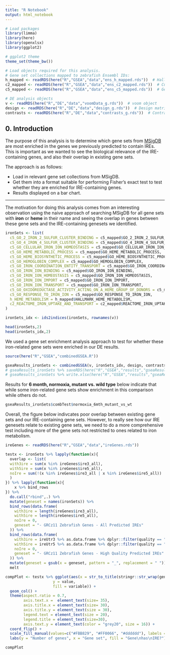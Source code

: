 ```yaml
---
title: "R Notebook"
output: html_notebook
---
```


```r
# Load packages
library(limma)
library(here)
library(openxlsx)
library(ggplot2)

# ggplot2 theme
theme_set(theme_bw())

# Load objects required for this analysis. 
# Gene set collections mapped to zebrafish Ensembl IDs:
h_mapped <- readRDS(here("R","GSEA","data","ens_h_mapped.rds"))  # Hallmark Gene set collection 
c2_mapped <- readRDS(here("R","GSEA","data","ens_c2_mapped.rds"))  # Curated Gene set collection
c5_mapped <- readRDS(here("R","GSEA","data","ens_c5_mapped.rds"))  # Gene Ontology Gene set collection 

# DE analysis objects
v <- readRDS(here("R","DE","data","voomData_g.rds"))  # voom object
design <- readRDS(here("R","DE","data","design_g.rds"))  # Design matrix
contrasts <- readRDS(here("R","DE","data","contrasts_g.rds"))  # Contrasts matrix

```


## 0. Introduction

The purpose of this analysis is to determine which gene sets from [MSigDB](http://software.broadinstitute.org/gsea/msigdb/index.jsp) 
are most enriched in the genes we previously predicted to contain IREs. This is important as we wanted to see the biological relevance of the IRE-containing genes, and also their overlap in existing gene sets. 

The approach is as follows:

- Load in relevant gene set collections from MSigDB.
- Get them into a format suitable for performing Fisher's exact test to test whether they are enriched for IRE-containing genes. 
- Results displayed on a bar chart. 

---

The motivation for doing this analysis comes from an interesting observation using the naive approach of searching MSigDB for all gene sets with **iron** or **heme** in their name and seeing the overlap in genes between these gene sets and the IRE-containing genesets we identified. 

```r
ironSets <- list(
  c5_GO_2_IRON_2_SULFUR_CLUSTER_BINDING = c5_mapped$GO_2_IRON_2_SULFUR_CLUSTER_BINDING,
  c5_GO_4_IRON_4_SULFUR_CLUSTER_BINDING = c5_mapped$GO_4_IRON_4_SULFUR_CLUSTER_BINDING,
  c5_GO_CELLULAR_IRON_ION_HOMEOSTASIS = c5_mapped$GO_CELLULAR_IRON_ION_HOMEOSTASIS,
  c5_GO_HEME_METABOLIC_PROCESS = c5_mapped$GO_HEME_METABOLIC_PROCESS,
  c5_GO_HEME_BIOSYNTHETIC_PROCESS = c5_mapped$GO_HEME_BIOSYNTHETIC_PROCESS,
  c5_GO_HEMOGLOBIN_COMPLEX = c5_mapped$GO_HEMOGLOBIN_COMPLEX,
  c5_GO_IRON_COORDINATION_ENTITY_TRANSPORT = c5_mapped$GO_IRON_COORDINATION_ENTITY_TRANSPORT,
  c5_GO_IRON_ION_BINDING = c5_mapped$GO_IRON_ION_BINDING,
  c5_GO_IRON_ION_HOMEOSTASIS = c5_mapped$GO_IRON_ION_HOMEOSTASIS,
  c5_GO_IRON_ION_IMPORT = c5_mapped$GO_IRON_ION_IMPORT,
  c5_GO_IRON_ION_TRANSPORT = c5_mapped$GO_IRON_ION_TRANSPORT,
  c5_GO_OXIDOREDUCTASE_ACTIVITY_ACTING_ON_A_HEME_GROUP_OF_DONORS = c5_mapped$GO_OXIDOREDUCTASE_ACTIVITY_ACTING_ON_A_HEME_GROUP_OF_DONORS,
  c5_GO_RESPONSE_TO_IRON_ION = c5_mapped$GO_RESPONSE_TO_IRON_ION,
  h_HEME_METABOLISM = h_mapped$HALLMARK_HEME_METABOLISM,
  c2_REACTOME_IRON_UPTAKE_AND_TRANSPORT = c2_mapped$REACTOME_IRON_UPTAKE_AND_TRANSPORT
)

ironSets_idx <- ids2indices(ironSets, rownames(v))

head(ironSets,2)
head(ironSets_idx,2)
```

We used a gene set enrichment analysis approach to test for whether these iron-related gene sets were enriched in our DE results.

```r
source(here("R","GSEA","combinedGSEA.R"))

gseaResults_ironSets <- combinedGSEA(v, ironSets_idx, design, contrasts)
# gseaResults_ironSets %>% saveRDS(here("R","GSEA","results","gseaResults_ironSets.rds"))
# gseaResults_ironSets %>% write.xlsx(here("R","GSEA","results","gseaResults_ironSets.xlsx"))
```

Results for **6 month, normoxia, mutant vs. wild type** below indicate that while some iron-related gene sets show enrichment in this comparison while others do not. 
```r
gseaResults_ironSets$combTest$normoxia_6mth_mutant_vs_wt
```

Overall, the figure below indivcates poor overlap between existing gene sets and our IRE-containing gene sets. However, to really see how our IRE genesets relate to existing gene sets, we need to do a more comprehensive test including more of the gene sets not restricted to ones related to iron metabolism. 

```r
ireGenes <- readRDS(here("R","GSEA","data","ireGenes.rds"))

testx <- ironSets %>% lapply(function(x){
  overlap <- list(
  with3ire = sum(x %in% ireGenes$ire3_all),
  with5ire = sum(x %in% ireGenes$ire5_all),
  noIre = sum(!(x %in% ireGenes$ire3_all | x %in% ireGenes$ire5_all))
  )
}) %>% lapply(function(x){
    x %>% bind_rows
}) %>% 
  do.call("rbind",.) %>% 
  mutate(geneset = names(ironSets)) %>%
  bind_rows(data.frame(
    with3ire = length(ireGenes$ire3_all),
    with5ire = length(ireGenes$ire5_all),
    noIre = 0,
    geneset = "- GRCz11 Zebrafish Genes - All Predicted IREs"
  )) %>% 
  bind_rows(data.frame(
    with3ire = ireUtr3 %>% as.data.frame %>% dplyr::filter(quality == "High") %>% use_series("gene_id") %>% unique %>% length,
    with5ire = ireUtr5 %>% as.data.frame %>% dplyr::filter(quality == "High") %>% use_series("gene_id") %>% unique %>% length,
    noIre = 0,
    geneset = "- GRCz11 Zebrafish Genes - High Quality Predicted IREs"
  )) %>%
  mutate(geneset = gsub(x = geneset, pattern = "_", replacement = " "))%>%
  melt 

compPlot <- testx %>% ggplot(aes(x = str_to_title(stringr::str_wrap(geneset, 20)), 
                     y = value, 
                     fill = variable)) + 
  geom_col() +
  theme(aspect.ratio = 0.7, 
        axis.text.x =  element_text(size= 35), 
        axis.title.x = element_text(size= 30),
        axis.title.y = element_text(size = 30), 
        legend.text = element_text(size = 20), 
        legend.title = element_text(size=30),
        axis.text.y = element_text(color = "grey20", size = 16)) + 
  coord_flip() +
  scale_fill_manual(values=c("#FBB829", "#FF0066", "#dddddd"), labels =c("3' IRE", "5' IRE", "No IRE")) +
  labs(y = "Number of genes", x = "Gene set", fill = "Gene\nhas\nIRE?") 

compPlot

```



